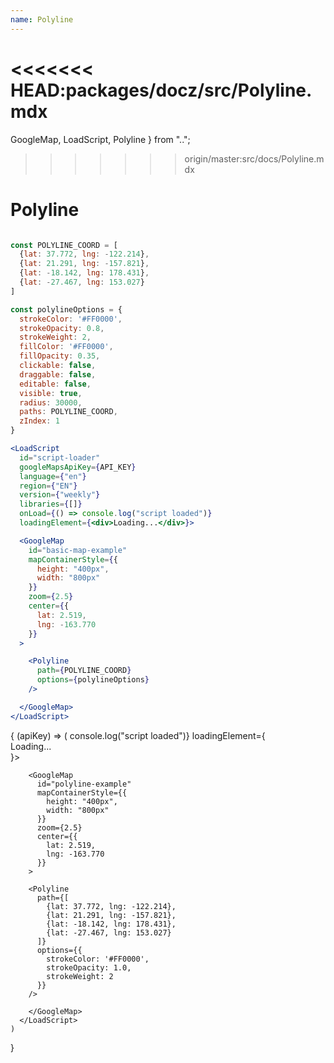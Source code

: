 ```yaml
---
name: Polyline
---
```


<<<<<<< HEAD:packages/docz/src/Polyline.mdx
=======
  GoogleMap,
  LoadScript,
  Polyline
} from "..";
>>>>>>> origin/master:src/docs/Polyline.mdx

# Polyline

```jsx

const POLYLINE_COORD = [
  {lat: 37.772, lng: -122.214},
  {lat: 21.291, lng: -157.821},
  {lat: -18.142, lng: 178.431},
  {lat: -27.467, lng: 153.027}
]

const polylineOptions = {
  strokeColor: '#FF0000',
  strokeOpacity: 0.8,
  strokeWeight: 2,
  fillColor: '#FF0000',
  fillOpacity: 0.35,
  clickable: false,
  draggable: false,
  editable: false,
  visible: true,
  radius: 30000,
  paths: POLYLINE_COORD,
  zIndex: 1
}

<LoadScript
  id="script-loader"
  googleMapsApiKey={API_KEY}
  language={"en"}
  region={"EN"}
  version={"weekly"}
  libraries={[]}
  onLoad={() => console.log("script loaded")}
  loadingElement={<div>Loading...</div>}>

  <GoogleMap
    id="basic-map-example"
    mapContainerStyle={{
      height: "400px",
      width: "800px"
    }}
    zoom={2.5}
    center={{
      lat: 2.519,
      lng: -163.770
    }}
  >

    <Polyline
      path={POLYLINE_COORD}
      options={polylineOptions}
    />

  </GoogleMap>
</LoadScript>
```

<WithApiKey>
  {
    (apiKey) => (
      <LoadScript
        id="script-loader"
        googleMapsApiKey={apiKey}
        language={"en"}
        region={"EN"}
        version={"weekly"}
        libraries={[]}
        onLoad={() => console.log("script loaded")}
        loadingElement={<div>Loading...</div>}>

        <GoogleMap
          id="polyline-example"
          mapContainerStyle={{
            height: "400px",
            width: "800px"
          }}
          zoom={2.5}
          center={{
            lat: 2.519,
            lng: -163.770
          }}
        >

        <Polyline
          path={[
            {lat: 37.772, lng: -122.214},
            {lat: 21.291, lng: -157.821},
            {lat: -18.142, lng: 178.431},
            {lat: -27.467, lng: 153.027}
          ]}
          options={{
            strokeColor: '#FF0000',
            strokeOpacity: 1.0,
            strokeWeight: 2
          }}
        />

        </GoogleMap>
      </LoadScript>
    )

}

</WithApiKey>
